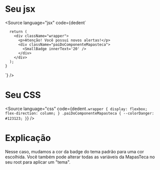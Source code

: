 
<Meta title="Código funcional / Small Badge" />

# Seu jsx

<Source
  language="jsx"
  code={dedent`
    
      return (
        <div className="wrapper">
          <p>Atenção! Você possui novos alertas!</p>
          <div className="paiDoComponenteMapasteca">
            <SmallBadge innerText='20' />
          </div>
        </div>
      );
    }
  `}
/>

# Seu CSS

<Source
  language="css"
  code={dedent`
    .wrapper {
      display: flexbox;
      flex-direction: column;
    }
    .paiDoComponenteMapasteca {
      --colorDanger: #123123;
    }
  `}
/>

# Explicação

Nesse caso, mudamos a cor da badge do tema padrão para uma cor escolhida. Você também pode alterar todas as variáveis da MapasTeca no seu root para aplicar um "tema".
